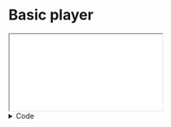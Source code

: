 # Basic player


<iframe className={styles.player} src={useBaseUrl('/theoplayer-examples/v6/basic/demo.html')}></iframe>

<details>
    <summary>Code</summary>
    ```html showLineNumbers
    <div id="player" class="video-js theoplayer-skin vjs-16-9"></div>
    <script>
      var player = new THEOplayer.Player(document.querySelector('#player'), {
        libraryLocation: '/path/to/theoplayer',
        license: 'your_theoplayer_license',
      });
      player.source = {
        sources: [
          {
            src: '//cdn.theoplayer.com/video/big_buck_bunny/big_buck_bunny_metadata.m3u8',
            type: 'application/x-mpegurl',
          },
        ],
      };
    </script>
    ```
</details>
